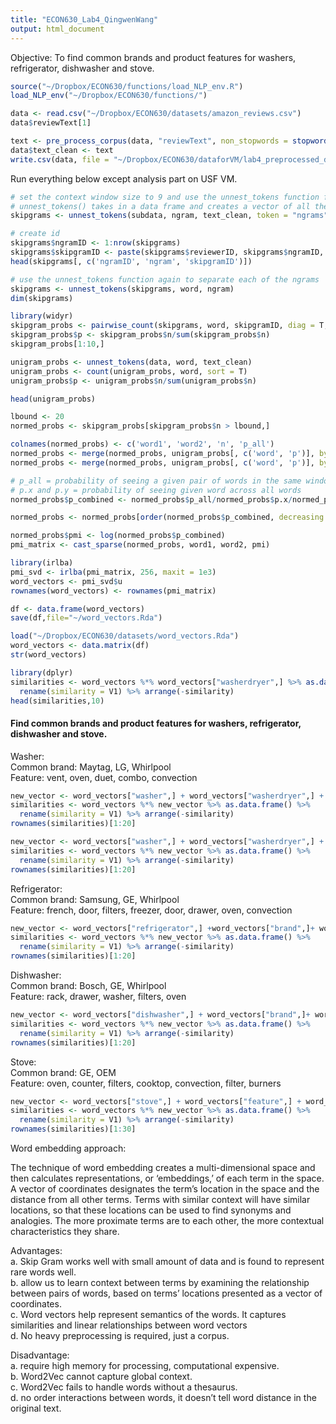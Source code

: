 ```yaml
---
title: "ECON630_Lab4_QingwenWang"
output: html_document
---
```


Objective: To find common brands and product features for washers, refrigerator, dishwasher and stove.

```r
source("~/Dropbox/ECON630/functions/load_NLP_env.R")
load_NLP_env("~/Dropbox/ECON630/functions/")
```

```r
data <- read.csv("~/Dropbox/ECON630/datasets/amazon_reviews.csv")
data$reviewText[1]
```

```r
text <- pre_process_corpus(data, "reviewText", non_stopwords = stopwords())
data$text_clean <- text
write.csv(data, file = "~/Dropbox/ECON630/dataforVM/lab4_preprocessed_data.csv")
```

Run everything below except analysis part on USF VM.
```r
# set the context window size to 9 and use the unnest_tokens function from the tidytext to separate out the text
# unnest_tokens() takes in a data frame and creates a vector of all the possible ngrams and adds it as a column to the existing data frame
skipgrams <- unnest_tokens(subdata, ngram, text_clean, token = "ngrams", n = 9)

# create id
skipgrams$ngramID <- 1:nrow(skipgrams)
skipgrams$skipgramID <- paste(skipgrams$reviewerID, skipgrams$ngramID, sep = '_')
head(skipgrams[, c('ngramID', 'ngram', 'skipgramID')])
```
```r
# use the unnest_tokens function again to separate each of the ngrams 
skipgrams <- unnest_tokens(skipgrams, word, ngram)
dim(skipgrams)
```

```r
library(widyr)
skipgram_probs <- pairwise_count(skipgrams, word, skipgramID, diag = T, sort = T)
skipgram_probs$p <- skipgram_probs$n/sum(skipgram_probs$n)
skipgram_probs[1:10,]
```
```r
unigram_probs <- unnest_tokens(data, word, text_clean)
unigram_probs <- count(unigram_probs, word, sort = T)
unigram_probs$p <- unigram_probs$n/sum(unigram_probs$n)

head(unigram_probs)
```

```r
lbound <- 20
normed_probs <- skipgram_probs[skipgram_probs$n > lbound,]

colnames(normed_probs) <- c('word1', 'word2', 'n', 'p_all')
normed_probs <- merge(normed_probs, unigram_probs[, c('word', 'p')], by.x = 'word2', by.y = 'word', all.x = T)
normed_probs <- merge(normed_probs, unigram_probs[, c('word', 'p')], by.x = 'word1', by.y = 'word', all.x = T)

# p_all = probability of seeing a given pair of words in the same window across ALL pairs
# p.x and p.y = probability of seeing given word across all words
normed_probs$p_combined <- normed_probs$p_all/normed_probs$p.x/normed_probs$p.y

normed_probs <- normed_probs[order(normed_probs$p_combined, decreasing = T),]

normed_probs$pmi <- log(normed_probs$p_combined)
pmi_matrix <- cast_sparse(normed_probs, word1, word2, pmi)
```

```r
library(irlba)
pmi_svd <- irlba(pmi_matrix, 256, maxit = 1e3)
word_vectors <- pmi_svd$u
rownames(word_vectors) <- rownames(pmi_matrix)
```

```r
df <- data.frame(word_vectors)
save(df,file="~/word_vectors.Rda")
```

```r
load("~/Dropbox/ECON630/datasets/word_vectors.Rda")
word_vectors <- data.matrix(df)
str(word_vectors)
```

```r
library(dplyr)
similarities <- word_vectors %*% word_vectors["washerdryer",] %>% as.data.frame() %>%
  rename(similarity = V1) %>% arrange(-similarity)
head(similarities,10)
```
#### Find common brands and product features for washers, refrigerator, dishwasher and stove.

Washer: <br>
Common brand: Maytag, LG, Whirlpool <br>
Feature: vent, oven, duet, combo, convection <br>
```r
new_vector <- word_vectors["washer",] + word_vectors["washerdryer",] + word_vectors["dryer",] + word_vectors["brand",]
similarities <- word_vectors %*% new_vector %>% as.data.frame() %>%
  rename(similarity = V1) %>% arrange(-similarity)
rownames(similarities)[1:20]
```

```r
new_vector <- word_vectors["washer",] + word_vectors["washerdryer",] + word_vectors["dryer",] + word_vectors["feature",]
similarities <- word_vectors %*% new_vector %>% as.data.frame() %>%
  rename(similarity = V1) %>% arrange(-similarity)
rownames(similarities)[1:20]
```


Refrigerator: <br>
Common brand: Samsung, GE, Whirlpool <br>
Feature: french, door, filters, freezer, door, drawer, oven, convection <br>
```r
new_vector <- word_vectors["refrigerator",] +word_vectors["brand",]+ word_vectors["feature",]
similarities <- word_vectors %*% new_vector %>% as.data.frame() %>%
  rename(similarity = V1) %>% arrange(-similarity)
rownames(similarities)[1:20]
```

Dishwasher: <br>
Common brand: Bosch, GE, Whirlpool <br>
Feature: rack, drawer, washer, filters, oven <br>
```r
new_vector <- word_vectors["dishwasher",] + word_vectors["brand",]+ word_vectors["feature",]
similarities <- word_vectors %*% new_vector %>% as.data.frame() %>%
  rename(similarity = V1) %>% arrange(-similarity)
rownames(similarities)[1:20]
```

Stove: <br>
Common brand: GE, OEM <br>
Feature: oven, counter, filters, cooktop, convection, filter, burners <br>
```r
new_vector <- word_vectors["stove",] + word_vectors["feature",] + word_vectors["brand",] 
similarities <- word_vectors %*% new_vector %>% as.data.frame() %>%
  rename(similarity = V1) %>% arrange(-similarity)
rownames(similarities)[1:30]
```

Word embedding approach: <br>

The technique of word embedding creates a multi-dimensional space and then calculates representations, or ‘embeddings,’ of each term in the space. A vector of coordinates designates the term’s location in the space and the distance from all other terms. Terms with similar context will have similar locations, so that these locations can be used to find synonyms and analogies. The more proximate terms are to each other, the more contextual characteristics they share.

Advantages: <br> 
a. Skip Gram works well with small amount of data and is found to represent rare words well. <br>
b. allow us to learn context between terms by examining the relationship between pairs of words, based on terms' locations presented as a vector of coordinates. <br>
c. Word vectors help represent semantics of the words. It captures similarities and linear relationships between word vectors <br>
d. No heavy preprocessing is required, just a corpus. <br>

Disadvantage: <br> 
a. require high memory for processing, computational expensive. <br> 
b. Word2Vec cannot capture global context. <br>
c. Word2Vec fails to handle words without a thesaurus. <br>
d. no order interactions between words, it doesn't tell word distance in the original text. <br>


